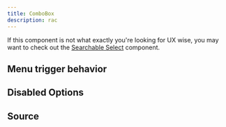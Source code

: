```yaml
---
title: ComboBox
description: rac
---
```


<ComponentPreview example="combobox-base" />

If this component is not what exactly you're looking for UX wise, you may want to check out the [Searchable Select](/docs/components/select#searchable-select) component.

## Menu trigger behavior

<ComponentPreview example="combobox-menu-trigger" />

## Disabled Options

<ComponentPreview example="combobox-disabled-option" />

## Source

<ComponentPreview name="combobox" />